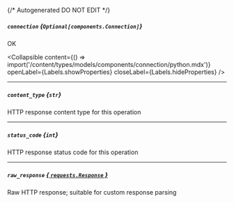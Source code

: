 {/* Autogenerated DO NOT EDIT  */}

##### `connection` *{`Optional[components.Connection]`}*
OK

<Collapsible content={() => import('/content/types/models/components/connection/python.mdx')} openLabel={Labels.showProperties} closeLabel={Labels.hideProperties} />


---
##### `content_type` *{`str`}*
HTTP response content type for this operation

---
##### `status_code` *{`int`}*
HTTP response status code for this operation

---
##### `raw_response` [*{ `requests.Response` }*](https://requests.readthedocs.io/en/latest/api/#requests.Response)
Raw HTTP response; suitable for custom response parsing


